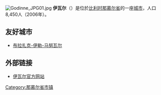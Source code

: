 {{Unreferenced|time=2018-08-17T14:12:37+00:00}}
[[File:Godinne_JPG01.jpg|thumb]]
'''伊瓦尔'''（{{lang-fr|Yvoir}}）是位於[[比利时|比利时]][[那慕尔省|那慕尔省]]的一座[[城市|城市]]，人口8,450人（2006年）。

==友好城市==
* {{FRA}} [[布拉扎克-伊勒-马努瓦尔|布拉扎克-伊勒-马努瓦尔]]

== 外部链接 ==
*[http://www.yvoir.be/ 伊瓦尔官方网站] {{Wayback|url=http://www.yvoir.be/ |date=20190304023025 }}

{{那慕尔省市区}}

{{Authority control}}
{{Belgium-geo-stub}}

{{DEFAULTSORT:Yvoir}}

[[Category:那慕尔省市镇|Category:那慕尔省市镇]]